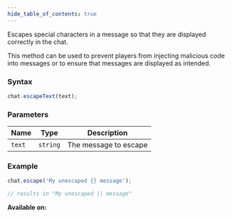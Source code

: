 ```yaml
---
hide_table_of_contents: true
---
```



Escapes special characters in a message so that they are displayed correctly in the chat.

This method can be used to prevent players from injecting malicious code into messages or to ensure that messages are displayed as intended.

### Syntax

```js
chat.escapeText(text);
```

### Parameters

| Name   | Type     | Description           |
| ------ | -------- | --------------------- |
| `text` | `string` | The message to escape |

### Example

```js
chat.escape('My unescaped {} message');

// results in "My unescaped || message"
```

**Available on:** <ClientTag /> <ServerTag />
